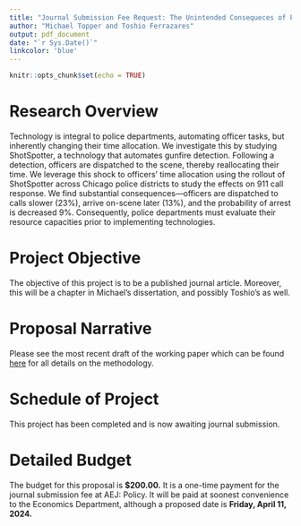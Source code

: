 ```yaml
---
title: "Journal Submission Fee Request: The Unintended Consequeces of Policing Technology: Evidence from ShotSpotter"
author: "Michael Topper and Toshio Ferrazares"
output: pdf_document
date: "`r Sys.Date()`"
linkcolor: 'blue'
---
```


```r
knitr::opts_chunk$set(echo = TRUE)
```

# Research Overview

Technology is integral to police departments, automating officer tasks, but inherently changing their time allocation. We investigate this by studying ShotSpotter, a technology that automates gunfire detection. Following a detection, officers are dispatched to the scene, thereby reallocating their time. We leverage this shock to officers’ time allocation using the rollout of ShotSpotter across Chicago police districts to study the effects on 911 call response. We find substantial consequences---officers are dispatched to calls slower (23\%), arrive on-scene later (13\%), and the probability of arrest is decreased 9\%. Consequently, police departments must evaluate their resource capacities prior to implementing technologies.

# Project Objective

The objective of this project is to be a published journal article.  Moreover, this will be a chapter in Michael's dissertation, and possibly Toshio's as well.

# Proposal Narrative

Please see the most recent draft of the working paper which can be found [here](https://michaeltopper.netlify.app/research/jmp_michael_topper.pdf) for all details on the methodology.

# Schedule of Project

This project has been completed and is now awaiting journal submission.

# Detailed Budget

The budget for this proposal is **$200.00.** It is a one-time payment for the journal submission fee at AEJ: Policy. It will be paid at soonest convenience to the Economics Department, although a proposed date is **Friday, April 11, 2024.**





